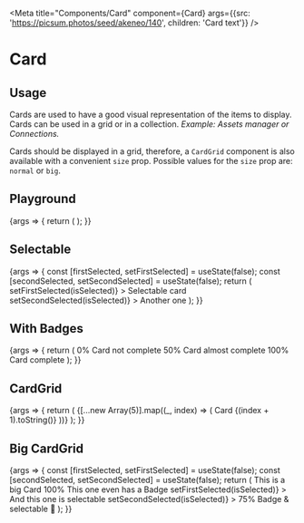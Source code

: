
<Meta
  title="Components/Card"
  component={Card}
  args={{src: 'https://picsum.photos/seed/akeneo/140', children: 'Card text'}}
/>

# Card

## Usage

Cards are used to have a good visual representation of the items to display. Cards can be used in a grid or in a collection.
_Example: Assets manager or Connections._

Cards should be displayed in a grid, therefore, a `CardGrid` component is also available with a convenient `size` prop. Possible values for the `size` prop are: `normal` or `big`.

## Playground

<Canvas>
  <Story name="Standard">
    {args => {
      return (
        <CardGrid>
          <Card {...args} />
        </CardGrid>
      );
    }}
  </Story>
</Canvas>

<ArgsTable story="Standard" />

## Selectable

<Canvas>
  <Story name="Selectable">
    {args => {
      const [firstSelected, setFirstSelected] = useState(false);
      const [secondSelected, setSecondSelected] = useState(false);
      return (
        <CardGrid>
          <Card
            {...args}
            src="https://picsum.photos/seed/akened/140"
            isSelected={firstSelected}
            onSelectCard={isSelected => setFirstSelected(isSelected)}
          >
            Selectable card
          </Card>
          <Card
            {...args}
            src="https://picsum.photos/seed/akenee/140"
            isSelected={secondSelected}
            onSelectCard={isSelected => setSecondSelected(isSelected)}
          >
            Another one
          </Card>
        </CardGrid>
      );
    }}
  </Story>
</Canvas>

## With Badges

<Canvas>
  <Story name="With Badges">
    {args => {
      return (
        <CardGrid>
          <Card {...args} src={`https://picsum.photos/seed/akenea/140`}>
            <Badge level="danger">0%</Badge>
            Card not complete
          </Card>
          <Card {...args} src={`https://picsum.photos/seed/akeneb/140`}>
            <Badge level="warning">50%</Badge>
            Card almost complete
          </Card>
          <Card {...args} src={`https://picsum.photos/seed/akenec/140`}>
            <Badge level="primary">100%</Badge>
            Card complete
          </Card>
        </CardGrid>
      );
    }}
  </Story>
</Canvas>

## CardGrid

<Canvas>
  <Story name="CardGrid">
    {args => {
      return (
        <CardGrid>
          {[...new Array(5)].map((_, index) => (
            <Card {...args} key={index} src={`https://picsum.photos/seed/akeneo${index}/140`}>
              Card {(index + 1).toString()}
            </Card>
          ))}
        </CardGrid>
      );
    }}
  </Story>
</Canvas>

## Big CardGrid

<Canvas>
  <Story name="Size">
    {args => {
      const [firstSelected, setFirstSelected] = useState(false);
      const [secondSelected, setSecondSelected] = useState(false);
      return (
        <CardGrid size="big">
          <Card {...args} src={`https://picsum.photos/seed/akened/200`}>
            This is a big Card
          </Card>
          <Card {...args} src={`https://picsum.photos/seed/akenee/200`}>
            <Badge level="primary">100%</Badge>
            This one even has a Badge
          </Card>
          <Card
            {...args}
            src={`https://picsum.photos/seed/akenef/200`}
            isSelected={firstSelected}
            onSelectCard={isSelected => setFirstSelected(isSelected)}
          >
            And this one is selectable
          </Card>
          <Card
            {...args}
            src={`https://picsum.photos/seed/akeneg/200`}
            isSelected={secondSelected}
            onSelectCard={isSelected => setSecondSelected(isSelected)}
          >
            <Badge level="warning">75%</Badge>
            Badge &amp; selectable 🤩
          </Card>
        </CardGrid>
      );
    }}
  </Story>
</Canvas>
